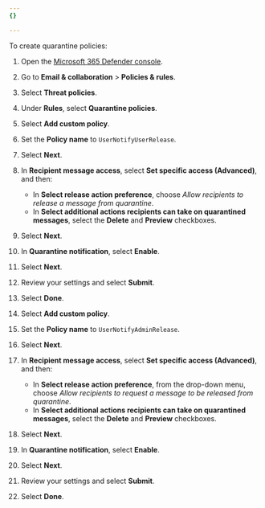 ```yaml
---
{}

---
```



To create <GlossaryTooltip term="Quarantine policies">quarantine policies</GlossaryTooltip>:

1. Open the [Microsoft 365 Defender console](https://security.microsoft.com/).

2. Go to **Email & collaboration** > **Policies & rules**.

3. Select **Threat policies**.

4. Under **Rules**, select **Quarantine policies**.

5. Select **Add custom policy**.

6. Set the **Policy name** to `UserNotifyUserRelease`.

7. Select **Next**.

8. In **Recipient message access**, select **Set specific access (Advanced)**, and then:

   * In **Select release action preference**, choose *Allow recipients to release a message from quarantine*.
   * In **Select additional actions recipients can take on quarantined messages**, select the **Delete** and **Preview** checkboxes.

9. Select **Next**.

10. In **Quarantine notification**, select **Enable**.

11. Select **Next**.

12. Review your settings and select **Submit**.

13. Select **Done**.

14. Select **Add custom policy**.

15. Set the **Policy name** to `UserNotifyAdminRelease`.

16. Select **Next**.

17. In **Recipient message access**, select **Set specific access (Advanced)**, and then:

    * In **Select release action preference**, from the drop-down menu, choose *Allow recipients to request a message to be released from quarantine*.
    * In **Select additional actions recipients can take on quarantined messages**, select the **Delete** and **Preview** checkboxes.

18. Select **Next**.

19. In **Quarantine notification**, select **Enable**.

20. Select **Next**.

21. Review your settings and select **Submit**.

22. Select **Done**.
